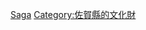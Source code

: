 {{日本行政區劃分類導航|重要文化財}}
{{Commonscat|Important Cultural Property of Japan in Saga prefecture}}

[[Category:日本各都道府縣重要文化財|Saga]]
[[Category:佐賀縣的文化財|Category:佐賀縣的文化財]]